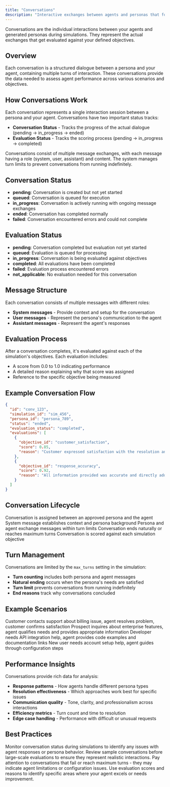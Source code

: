```yaml
---
title: "Conversations"
description: "Interactive exchanges between agents and personas that form the core of evaluation"
---
```


Conversations are the individual interactions between your agents and generated personas during simulations. They represent the actual exchanges that get evaluated against your defined objectives.

## Overview

Each conversation is a structured dialogue between a persona and your agent, containing multiple turns of interaction. These conversations provide the data needed to assess agent performance across various scenarios and objectives.

## How Conversations Work

Each conversation represents a single interaction session between a persona and your agent. Conversations have two important status tracks:

- **Conversation Status** - Tracks the progress of the actual dialogue (pending → in_progress → ended)
- **Evaluation Status** - Tracks the scoring process (pending → in_progress → completed)

Conversations consist of multiple message exchanges, with each message having a role (system, user, assistant) and content. The system manages turn limits to prevent conversations from running indefinitely.

## Conversation Status

- **pending**: Conversation is created but not yet started
- **queued**: Conversation is queued for execution
- **in_progress**: Conversation is actively running with ongoing message exchanges
- **ended**: Conversation has completed normally
- **failed**: Conversation encountered errors and could not complete

## Evaluation Status

- **pending**: Conversation completed but evaluation not yet started
- **queued**: Evaluation is queued for processing
- **in_progress**: Conversation is being evaluated against objectives
- **completed**: All evaluations have been completed
- **failed**: Evaluation process encountered errors
- **not_applicable**: No evaluation needed for this conversation

## Message Structure

Each conversation consists of multiple messages with different roles:
- **System messages** - Provide context and setup for the conversation
- **User messages** - Represent the persona's communication to the agent  
- **Assistant messages** - Represent the agent's responses

## Evaluation Process

After a conversation completes, it's evaluated against each of the simulation's objectives. Each evaluation includes:
- A score from 0.0 to 1.0 indicating performance
- A detailed reason explaining why that score was assigned
- Reference to the specific objective being measured

## Example Conversation Flow

```json
{
  "id": "conv_123",
  "simulation_id": "sim_456", 
  "persona_id": "persona_789",
  "status": "ended",
  "evaluation_status": "completed",
  "evaluations": [
    {
      "objective_id": "customer_satisfaction",
      "score": 0.85,
      "reason": "Customer expressed satisfaction with the resolution and thanked the agent multiple times. Issue was resolved completely."
    },
    {
      "objective_id": "response_accuracy", 
      "score": 0.92,
      "reason": "All information provided was accurate and directly addressed the customer's specific concerns about billing."
    }
  ]
}
```

## Conversation Lifecycle

<Steps>
  <Step title="Assignment">
    Conversation is assigned between an approved persona and the agent
  </Step>
  <Step title="Initialization">
    System message establishes context and persona background
  </Step>
  <Step title="Exchange">
    Persona and agent exchange messages within turn limits
  </Step>
  <Step title="Completion">
    Conversation ends naturally or reaches maximum turns
  </Step>
  <Step title="Evaluation">
    Conversation is scored against each simulation objective
  </Step>
</Steps>

## Turn Management

Conversations are limited by the `max_turns` setting in the simulation:

- **Turn counting** includes both persona and agent messages
- **Natural ending** occurs when the persona's needs are satisfied
- **Turn limit** prevents conversations from running indefinitely
- **End reasons** track why conversations concluded

## Example Scenarios

<CardGroup cols={2}>
  <Card title="Support Resolution" icon="check-circle">
    Customer contacts support about billing issue, agent resolves problem, customer confirms satisfaction
  </Card>
  <Card title="Sales Qualification" icon="user-check">
    Prospect inquires about enterprise features, agent qualifies needs and provides appropriate information
  </Card>
  <Card title="Technical Guidance" icon="wrench">
    Developer needs API integration help, agent provides code examples and documentation links
  </Card>
  <Card title="Onboarding Assistance" icon="graduation-cap">
    New user needs account setup help, agent guides through configuration steps
  </Card>
</CardGroup>

## Performance Insights

Conversations provide rich data for analysis:

- **Response patterns** - How agents handle different persona types
- **Resolution effectiveness** - Which approaches work best for specific issues
- **Communication quality** - Tone, clarity, and professionalism across interactions  
- **Efficiency metrics** - Turn count and time to resolution
- **Edge case handling** - Performance with difficult or unusual requests

## Best Practices

<Tip>
  Monitor conversation status during simulations to identify any issues with agent responses or persona behavior.
</Tip>

<Info>
  Review sample conversations before large-scale evaluations to ensure they represent realistic interactions.
</Info>

<Warning>
  Pay attention to conversations that fail or reach maximum turns - they may indicate agent limitations or configuration issues.
</Warning>

<Note>
  Use evaluation scores and reasons to identify specific areas where your agent excels or needs improvement.
</Note>